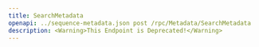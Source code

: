 ---
title: SearchMetadata
openapi: ../sequence-metadata.json post /rpc/Metadata/SearchMetadata
description: <Warning>This Endpoint is Deprecated!</Warning>
---

